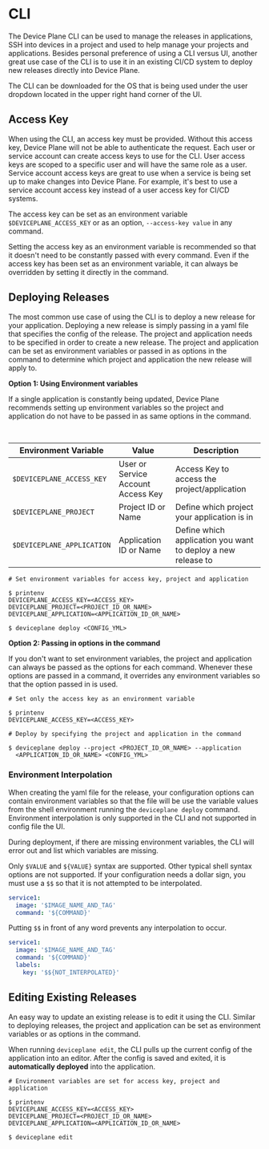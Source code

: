 
<Docs title="CLI">

# CLI

The Device Plane CLI can be used to manage the releases in applications, SSH into devices in a project and used to help manage your projects and applications. Besides personal preference of using a CLI versus UI, another great use case of the CLI is to use it in an existing CI/CD system to deploy new releases directly into Device Plane.

The CLI can be downloaded for the OS that is being used under the user dropdown located in the upper right hand corner of the UI.

## Access Key

When using the CLI, an access key must be provided. Without this access key, Device Plane will not be able to authenticate the request. Each user or service account can create access keys to use for the CLI. User access keys are scoped to a specific user and will have the same role as a user. Service account access keys are great to use when a service is being set up to make changes into Device Plane. For example, it's best to use a service account access key instead of a user access key for CI/CD systems.

The access key can be set as an environment variable `$DEVICEPLANE_ACCESS_KEY` or as an option, `--access-key value` in any command.

Setting the access key as an environment variable is recommended so that it doesn't need to be constantly passed with every command. Even if the access key has been set as an environment variable, it can always be overridden by setting it directly in the command.

## Deploying Releases

The most common use case of using the CLI is to deploy a new release for your application. Deploying a new release is simply passing in a yaml file that specifies the config of the release. The project and application needs to be specified in order to create a new release. The project and application can be set as environment variables or passed in as options in the command to determine which project and application the new release will apply to.

**Option 1: Using Environment variables**

If a single application is constantly being updated, Device Plane recommends setting up environment variables so the project and application do not have to be passed in as same options in the command.

<Table height="13rem">

| Environment Variable       | Value                              | Description                                                  |
| -------------------------- | ---------------------------------- | ------------------------------------------------------------ |
| `$DEVICEPLANE_ACCESS_KEY`  | User or Service Account Access Key | Access Key to access the project/application                 |
| `$DEVICEPLANE_PROJECT`     | Project ID or Name                 | Define which project your application is in                  |
| `$DEVICEPLANE_APPLICATION` | Application ID or Name             | Define which application you want to deploy a new release to |

</Table>

```shell
# Set environment variables for access key, project and application

$ printenv
DEVICEPLANE_ACCESS_KEY=<ACCESS_KEY>
DEVICEPLANE_PROJECT=<PROJECT_ID_OR_NAME>
DEVICEPLANE_APPLICATION=<APPLICATION_ID_OR_NAME>

$ deviceplane deploy <CONFIG_YML>
```

**Option 2: Passing in options in the command**

If you don't want to set environment variables, the project and application can always be passed as the options for each command. Whenever these options are passed in a command, it overrides any environment variables so that the option passed in is used.

```shell
# Set only the access key as an environment variable

$ printenv
DEVICEPLANE_ACCESS_KEY=<ACCESS_KEY>

# Deploy by specifying the project and application in the command

$ deviceplane deploy --project <PROJECT_ID_OR_NAME> --application
  <APPLICATION_ID_OR_NAME> <CONFIG_YML>
```

### Environment Interpolation

When creating the yaml file for the release, your configuration options can contain environment variables so that the file will be use the variable values from the shell environment running the `deviceplane deploy` command. Environment interpolation is only supported in the CLI and not supported in config file the UI.

During deployment, if there are missing environment variables, the CLI will error out and list which variables are missing.

Only `$VALUE` and `${VALUE}` syntax are supported. Other typical shell syntax options are not supported. If your configuration needs a dollar sign, you must use a `$$` so that it is not attempted to be interpolated.

```yaml
service1:
  image: '$IMAGE_NAME_AND_TAG'
  command: '${COMMAND}'
```

Putting `$$` in front of any word prevents any interpolation to occur.

```yaml
service1:
  image: '$IMAGE_NAME_AND_TAG'
  command: '${COMMAND}'
  labels:
    key: '$${NOT_INTERPOLATED}'
```

## Editing Existing Releases

An easy way to update an existing release is to edit it using the CLI. Similar to deploying releases, the project and application can be set as environment variables or as options in the command.

When running `deviceplane edit`, the CLI pulls up the current config of the application into an editor. After the config is saved and exited, it is **automatically deployed** into the application.

```shell
# Environment variables are set for access key, project and application

$ printenv
DEVICEPLANE_ACCESS_KEY=<ACCESS_KEY>
DEVICEPLANE_PROJECT=<PROJECT_ID_OR_NAME>
DEVICEPLANE_APPLICATION=<APPLICATION_ID_OR_NAME>

$ deviceplane edit
```

</Docs>

